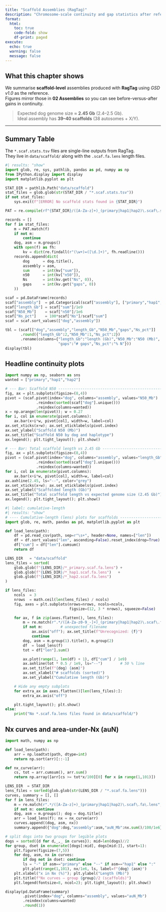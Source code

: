 ```yaml
---
title: "Scaffold Assemblies (RagTag)"
description: "Chromosome-scale continuity and gap statistics after reference scaffolding"
format:
  html:
    toc: true
    code-fold: show
    df-print: paged
execute:
  echo: true
  warning: false
  message: false
---
```


## What this chapter shows

We summarise **scaffold-level** assemblies produced with **RagTag** using *GSD v1.0* as the reference.  
Figures mirror those in **02 Assemblies** so you can see before-versus-after gains in continuity.

> Expected dog genome size ≈ **2.45 Gb** (2.4–2.5 Gb).  
> Ideal assembly has **39–40 scaffolds** (38 autosomes + X/Y).

---

## Summary Table

The `*.scaf.stats.tsv` files are single-line outputs from RagTag.  
They live in `data/scaffold/` along with the `.scaf.fa.lens` length files.

```python
#| results: "show"
import glob, re, sys, pathlib, pandas as pd, numpy as np
from IPython.display import display
import matplotlib.pyplot as plt

STAT_DIR = pathlib.Path("data/scaffold")
stat_files = glob.glob(str(STAT_DIR / "*.scaf.stats.tsv"))
if not stat_files:
    sys.exit(f"[ERROR] No scaffold stats found in {STAT_DIR}")

PAT = re.compile(rf"{STAT_DIR}/([A-Za-z]+)_(primary|hap1|hap2)\.scaf\.stats\.tsv$")

records = []
for f in stat_files:
    m = PAT.match(f)
    if not m:
        continue
    dog, asm = m.groups()
    with open(f) as fh:
        kv = dict(re.findall(r"(\w+)=([\d.]+)", fh.readline()))
    records.append(dict(
        dog      = dog.title(),
        assembly = asm,
        sum      = int(kv["sum"]),
        n50      = int(kv["n50"]),
        Ns       = int(kv.get("Ns", 0)),
        gaps     = int(kv.get("gaps", 0))
    ))

scaf = pd.DataFrame(records)
scaf["assembly"]  = pd.Categorical(scaf["assembly"], ["primary","hap1","hap2"], ordered=True)
scaf["length_Gb"] = scaf["sum"]/1e9
scaf["N50_Mb"]    = scaf["n50"]/1e6
scaf["Ns_pct"]    = 100*scaf["Ns"]/scaf["sum"]
scaf = scaf.sort_values(["dog","assembly"])

tbl = (scaf[["dog","assembly","length_Gb","N50_Mb","gaps","Ns_pct"]]
       .round({"length_Gb":2,"N50_Mb":1,"Ns_pct":2})
       .rename(columns={"length_Gb":"length (Gb)","N50_Mb":"N50 (Mb)",
                        "gaps":"# gaps","Ns_pct":"% N"}))
display(tbl)
```
## Headline continuity plots 
```python
import numpy as np, seaborn as sns
wanted = ["primary","hap1","hap2"]

# --- Bar: Scaffold N50 ------------------------------------------------
fig, ax = plt.subplots(figsize=(8,4))
pivot = (scaf.pivot(index="dog", columns="assembly", values="N50_Mb")
              .reindex(sorted(scaf["dog"].unique()))
              .reindex(columns=wanted))
x = np.arange(len(pivot)); w = 0.27
for i, col in enumerate(pivot.columns):
    ax.bar(x+i*w, pivot[col], width=w, label=col)
ax.set_xticks(x+w); ax.set_xticklabels(pivot.index)
ax.set_ylabel("Scaffold N50 (Mb)")
ax.set_title("Scaffold N50 by dog and haplotype")
ax.legend(); plt.tight_layout(); plt.show()

# --- Bar: Total scaffold length vs 2.45 Gb ---------------------------
fig, ax = plt.subplots(figsize=(8,4))
pivot = (scaf.pivot(index="dog", columns="assembly", values="length_Gb")
              .reindex(sorted(scaf["dog"].unique()))
              .reindex(columns=wanted))
for i, col in enumerate(pivot.columns):
    ax.bar(x+i*w, pivot[col], width=w, label=col)
ax.axhline(2.45, ls="--", color="grey")
ax.set_xticks(x+w); ax.set_xticklabels(pivot.index)
ax.set_ylabel("Scaffolded length (Gb)")
ax.set_title("Total scaffold length vs expected genome size (2.45 Gb)")
ax.legend(); plt.tight_layout(); plt.show()

#| label: cumulative-length
#| results: "show"
# ---- Cumulative-length (lens) plots for scaffolds --------------------
import glob, re, math, pandas as pd, matplotlib.pyplot as plt

def load_lens(path):
    df = pd.read_csv(path, sep=r"\s+", header=None, names=["len"])
    df = df.sort_values("len", ascending=False).reset_index(drop=True)
    df["cum"] = df["len"].cumsum()
    return df

LENS_DIR   = "data/scaffold"
lens_files = sorted(
    glob.glob(f"{LENS_DIR}/*_primary.scaf.fa.lens") +
    glob.glob(f"{LENS_DIR}/*_hap1.scaf.fa.lens")   +
    glob.glob(f"{LENS_DIR}/*_hap2.scaf.fa.lens")
)

if lens_files:
    ncols  = 3
    nrows  = math.ceil(len(lens_files) / ncols)
    fig, axes = plt.subplots(nrows=nrows, ncols=ncols,
                             figsize=(12, 3 * nrows), squeeze=False)

    for ax, f in zip(axes.flatten(), lens_files):
        m = re.match(r".*/([A-Za-z0-9_-]+)_(primary|hap1|hap2)\.scaf\.fa\.lens", f)
        if not m:        # unexpected filename
            ax.axis("off"); ax.set_title(f"Unrecognized: {f}")
            continue
        dog, asm = m.group(1).title(), m.group(2)
        df  = load_lens(f)
        tot = df["len"].sum()

        ax.plot(range(1, len(df) + 1), df["cum"] / 1e9)
        ax.axhline(tot * 0.5 / 1e9, ls="--")        # 50 % line
        ax.set_title(f"{dog} {asm}")
        ax.set_xlabel("# scaffolds (sorted)")
        ax.set_ylabel("Cumulative length (Gb)")

    # Hide any empty subplots
    for extra_ax in axes.flatten()[len(lens_files):]:
        extra_ax.axis("off")

    plt.tight_layout(); plt.show()
else:
    print("No *.scaf.fa.lens files found in data/scaffold/")
```
## Nx curves and area-under-Nx (auN)
```python
import math, numpy as np

def load_lens(path):
    arr = np.loadtxt(path, dtype=int)
    return np.sort(arr)[::-1]

def nx_curve(arr):
    cs, tot = arr.cumsum(), arr.sum()
    return np.array([arr[cs >= tot*x/100][0] for x in range(1,101)])

LENS_DIR  = STAT_DIR
lens_files = sorted(glob.glob(str(LENS_DIR / "*.scaf.fa.lens")))
curves, summary = [], []
for f in lens_files:
    m = re.match(r".*/([A-Za-z]+)_(primary|hap1|hap2)\.scaf\.fa\.lens", f)
    if not m: continue
    dog, asm = m.groups(); dog = dog.title()
    arr = load_lens(f); nx = nx_curve(arr)
    curves.append((dog, asm, nx))
    summary.append({"dog":dog,"assembly":asm,"auN_Mb":nx.sum()/100/1e6})

# split dogs into two groups for legible plots
dogs = sorted({d for d,_,_ in curves}); mid=len(dogs)//2
for group, dset in enumerate([dogs[:mid], dogs[mid:]], start=1):
    plt.figure(figsize=(7,5))
    for dog, asm, nx in curves:
        if dog not in dset: continue
        ls = "-" if asm=="primary" else "--" if asm=="hap1" else ":"
        plt.plot(range(1,101), nx/1e6, ls, label=f"{dog} {asm}")
    plt.xlabel("x in Nx (%)"); plt.ylabel("Length (Mb)")
    plt.title(f"Nx curves — group {group}/2 (scaffolds)")
    plt.legend(fontsize=8, ncol=2); plt.tight_layout(); plt.show()

display(pd.DataFrame(summary)
        .pivot(index="dog", columns="assembly", values="auN_Mb")
        .reindex(columns=wanted)
        .round(1))
```
